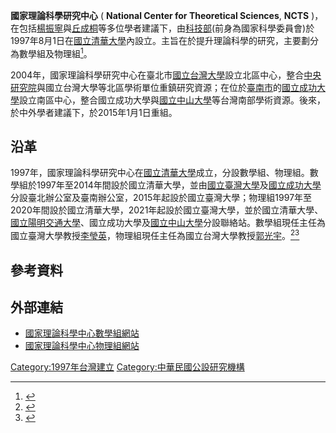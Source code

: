 {{中華民國政府部門基礎資訊
|部門名稱       = 國家理論科學研究中心
|外文名稱       = National Center for Theoretical Sciences<br>
|外文語言       = 英語  
|部門標誌       = NCTS logo.png
|部門標誌名稱   = 國家理論科學研究中心標誌
|代表圖像       = 
|代表圖像名稱   = 
|首長職銜       = 主任
|首長姓名       = 郭光宇(物理)、李瑩英(數學)
|官員任期       =  
|機關類型       = 
|員額           = 
|年度預算額     = 
|授權法源       = 
|成立日期       =1997年8月1日
|前身機關       = 
|內部單位       = 數學組、物理組
|附屬機關       = 
|任務編組       = 
|地址           = (物理)[[台北市|台北市]][[國立台灣大學|國立台灣大學]]次震宇宙館4樓 <br> (數學)[[台北市|台北市]][[國立台灣大學|國立台灣大學]]次震宇宙館二樓
|電話           =
|網站           = [http://www.ncts.ntu.edu.tw 國家理論科學研究中心數學組網站] <br> [http://www.phys.ncts.ntu.edu.tw/ 國家理論科學研究中心物理組網站]
|備註           = 
}}
'''國家理論科學研究中心''' ( '''National Center for Theoretical Sciences''', '''NCTS''' )，在包括[[楊振寧|楊振寧]]與[[丘成桐|丘成桐]]等多位學者建議下，由[[中華民國科技部|科技部]](前身為國家科學委員會)於1997年8月1日在[[國立清華大學|國立清華大學]]內設立。主旨在於提升理論科學的研究，主要劃分為數學組及物理組<ref>{{cite web|title=中心之運作|url=http://www.cts.nthu.edu.tw/intro/super_pages.php?ID=intro1|publisher=國家理論科學研究中心|accessdate=2016-03-08|archive-url=https://web.archive.org/web/20160308113143/http://www.cts.nthu.edu.tw/intro/super_pages.php?ID=intro1|archive-date=2016-03-08|dead-url=yes}}</ref>。

2004年，國家理論科學研究中心在臺北市[[國立台灣大學|國立台灣大學]]設立北區中心，整合[[中央研究院|中央研究院]]與國立台灣大學等北區學術單位重鎮研究資源；在位於[[臺南市|臺南市]]的[[國立成功大學|國立成功大學]]設立南區中心，整合國立成功大學與[[國立中山大學|國立中山大學]]等台灣南部學術資源。後來，於中外學者建議下，於2015年1月1日重組。

== 沿革 ==
1997年，國家理論科學研究中心在[[國立清華大學|國立清華大學]]成立，分設數學組、物理組。數學組於1997年至2014年間設於國立清華大學，並由[[國立臺灣大學|國立臺灣大學]]及[[國立成功大學|國立成功大學]]分設臺北辦公室及臺南辦公室，2015年起設於國立臺灣大學；物理組1997年至2020年間設於國立清華大學，2021年起設於國立臺灣大學，並於國立清華大學、[[國立陽明交通大學|國立陽明交通大學]]、國立成功大學及[[國立中山大學|國立中山大學]]分設聯絡站。數學組現任主任為國立臺灣大學教授[[李瑩英|李瑩英]]，物理組現任主任為國立台灣大學教授[[郭光宇|郭光宇]]。<ref name="中心簡史">{{cite web |author1=國家理論科學研究中心物理組 |title=中心簡史 |url=https://phys.ncts.ntu.edu.tw/en/ncts/intro2 |accessdate=2022-02-23 |archive-date=2022-02-23 |archive-url=https://web.archive.org/web/20220223181536/https://phys.ncts.ntu.edu.tw/en/ncts/intro2 |dead-url=no }}</ref><ref name="About NCTS">{{cite web |author1=國家理論科學研究中心數學組 |title=About NCTS |url=https://ncts.ntu.edu.tw/about.php |accessdate=2022-02-23 |archive-date=2021-12-18 |archive-url=https://web.archive.org/web/20211218094020/https://ncts.ntu.edu.tw/about.php |dead-url=no }}</ref>

==參考資料==
{{reflist}}

== 外部連結 ==
{{portal box|台灣|數學|物理學}}
*[https://ncts.ntu.edu.tw/ 國家理論科學中心數學組網站] {{Wayback|url=https://ncts.ntu.edu.tw/ |date=20210827075734 }}
*[http://www.phys.ncts.ntu.edu.tw/ 國家理論科學中心物理組網站] {{Wayback|url=http://www.phys.ncts.ntu.edu.tw/ |date=20220412081740 }}

[[Category:1997年台灣建立|Category:1997年台灣建立]]
[[Category:中華民國公設研究機構|Category:中華民國公設研究機構]]